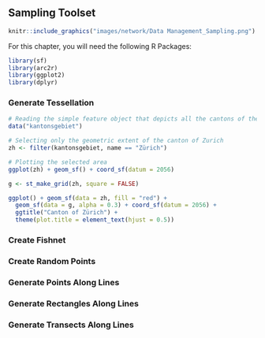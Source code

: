 ## Sampling Toolset

```r
knitr::include_graphics("images/network/Data Management_Sampling.png")
```

For this chapter, you will need the following R Packages:

```r
library(sf)
library(arc2r)
library(ggplot2)
library(dplyr)
```

### Generate Tessellation

```r
# Reading the simple feature object that depicts all the cantons of the country of Switzerland
data("kantonsgebiet")

# Selecting only the geometric extent of the canton of Zurich
zh <- filter(kantonsgebiet, name == "Zürich")

# Plotting the selected area
ggplot(zh) + geom_sf() + coord_sf(datum = 2056)

g <- st_make_grid(zh, square = FALSE)

ggplot() + geom_sf(data = zh, fill = "red") +
  geom_sf(data = g, alpha = 0.3) + coord_sf(datum = 2056) +
  ggtitle("Canton of Zürich") +
  theme(plot.title = element_text(hjust = 0.5))
```

### Create Fishnet



### Create Random Points



### Generate Points Along Lines



### Generate Rectangles Along Lines



### Generate Transects Along Lines







